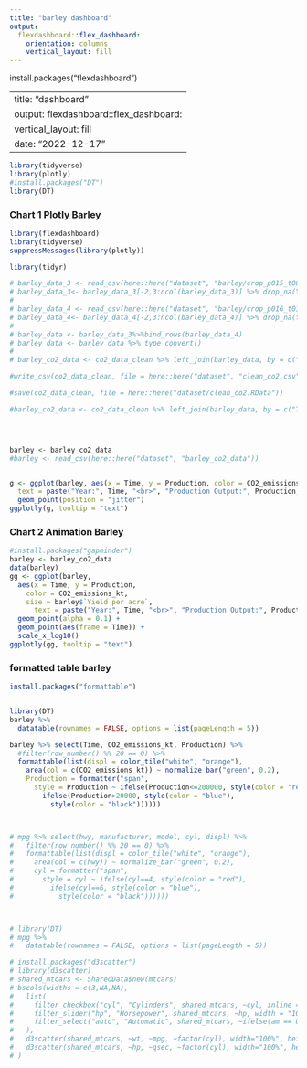 ```yaml
---
title: "barley dashboard"
output: 
  flexdashboard::flex_dashboard:
    orientation: columns
    vertical_layout: fill
---
```

install.packages("flexdashboard")


---
title: "dashboard"
output: flexdashboard::flex_dashboard:
    vertical_layout: fill
date: "2022-12-17"
---



```r
library(tidyverse)
library(plotly)
#install.packages("DT")
library(DT)
```


### Chart 1 Plotly Barley
```r
library(flexdashboard)
library(tidyverse)
suppressMessages(library(plotly))

library(tidyr)

# barley_data_3 <- read_csv(here::here("dataset", "barley/crop_p015_t005.csv"),skip = 5)
# barley_data_3<- barley_data_3[-2,3:ncol(barley_data_3)] %>% drop_na(Year) %>% head(-1)
#
# barley_data_4 <- read_csv(here::here("dataset", "barley/crop_p016_t010.csv"),skip = 5)
# barley_data_4<- barley_data_4[-2,3:ncol(barley_data_4)] %>% drop_na(Year) %>% head(-1)
#
# barley_data <- barley_data_3%>%bind_rows(barley_data_4)
# barley_data <- barley_data %>% type_convert()
#
# barley_co2_data <- co2_data_clean %>% left_join(barley_data, by = c("Time" = "Year"))

#write_csv(co2_data_clean, file = here::here("dataset", "clean_co2.csv"))

#save(co2_data_clean, file = here::here("dataset/clean_co2.RData"))

#barley_co2_data <- co2_data_clean %>% left_join(barley_data, by = c("Time" = "Year"))




barley <- barley_co2_data
#barley <- read_csv(here::here("dataset", "barley_co2_data"))


g <- ggplot(barley, aes(x = Time, y = Production, color = CO2_emissions_kt,
  text = paste("Year:", Time, "<br>", "Production Output:", Production, "<br>", "Yield per Acre:", barley$`Yield per acre`))) +
  geom_point(position = "jitter")
ggplotly(g, tooltip = "text")
```


### Chart 2 Animation Barley
```r
#install.packages("gapminder")
barley <- barley_co2_data
data(barley)
gg <- ggplot(barley,
  aes(x = Time, y = Production,
    color = CO2_emissions_kt,
    size = barley$`Yield per acre`, 
      text = paste("Year:", Time, "<br>", "Production Output:", Production, "<br>", "Yield per acre:", barley$`Yield per acre`))) +
  geom_point(alpha = 0.1) +
  geom_point(aes(frame = Time)) +
  scale_x_log10()
ggplotly(gg, tooltip = "text")
```


### formatted table barley
```r
install.packages("formattable")


library(DT)
barley %>%
  datatable(rownames = FALSE, options = list(pageLength = 5))

barley %>% select(Time, CO2_emissions_kt, Production) %>%
  #filter(row_number() %% 20 == 0) %>%
  formattable(list(displ = color_tile("white", "orange"),
    area(col = c(CO2_emissions_kt)) ~ normalize_bar("green", 0.2),
    Production = formatter("span",
      style = Production ~ ifelse(Production<=200000, style(color = "red"),
        ifelse(Production>20000, style(color = "blue"),
          style(color = "black"))))))



# mpg %>% select(hwy, manufacturer, model, cyl, displ) %>%
#   filter(row_number() %% 20 == 0) %>%
#   formattable(list(displ = color_tile("white", "orange"),
#     area(col = c(hwy)) ~ normalize_bar("green", 0.2),
#     cyl = formatter("span",
#       style = cyl ~ ifelse(cyl==4, style(color = "red"),
#         ifelse(cyl==6, style(color = "blue"),
#           style(color = "black"))))))



# library(DT)
# mpg %>%
#   datatable(rownames = FALSE, options = list(pageLength = 5))


```





```r
# install.packages("d3scatter")
# library(d3scatter)
# shared_mtcars <- SharedData$new(mtcars)
# bscols(widths = c(3,NA,NA),
#   list(
#     filter_checkbox("cyl", "Cylinders", shared_mtcars, ~cyl, inline = TRUE),
#     filter_slider("hp", "Horsepower", shared_mtcars, ~hp, width = "100%"),
#     filter_select("auto", "Automatic", shared_mtcars, ~ifelse(am == 0, "Yes", "No"))
#   ),
#   d3scatter(shared_mtcars, ~wt, ~mpg, ~factor(cyl), width="100%", height=250),
#   d3scatter(shared_mtcars, ~hp, ~qsec, ~factor(cyl), width="100%", height=250)
# )
```


